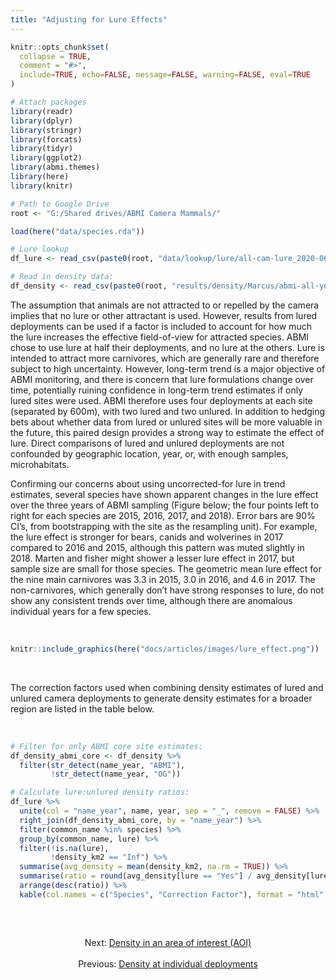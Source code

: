 ```yaml
---
title: "Adjusting for Lure Effects"
---
```


```r
knitr::opts_chunk$set(
  collapse = TRUE,
  comment = "#>",
  include=TRUE, echo=FALSE, message=FALSE, warning=FALSE, eval=TRUE
)

# Attach packages
library(readr)
library(dplyr)
library(stringr)
library(forcats)
library(tidyr)
library(ggplot2)
library(abmi.themes)
library(here)
library(knitr)

# Path to Google Drive
root <- "G:/Shared drives/ABMI Camera Mammals/"

load(here("data/species.rda"))

# Lure lookup
df_lure <- read_csv(paste0(root, "data/lookup/lure/all-cam-lure_2020-06-01.csv"))

# Read in density data:
df_density <- read_csv(paste0(root, "results/density/Marcus/abmi-all-years_density_2020-07-30.csv"))

```

The assumption that animals are not attracted to or repelled by the camera implies that no lure or other attractant is used. However, results from lured deployments can be used if a factor is included to account for how much the lure increases the effective field-of-view for attracted species. ABMI chose to use lure at half their deployments, and no lure at the others. Lure is intended to attract more carnivores, which are generally rare and therefore subject to high uncertainty. However, long-term trend is a major objective of ABMI monitoring, and there is concern that lure formulations change over time, potentially ruining confidence in long-term trend estimates if only lured sites were used. ABMI therefore uses four deployments at each site (separated by 600m), with two lured and two unlured. In addition to hedging bets about whether data from lured or unlured sites will be more valuable in the future, this paired design provides a strong way to estimate the effect of lure. Direct comparisons of lured and unlured deployments are not confounded by geographic location, year, or, with enough samples, microhabitats.

Confirming our concerns about using uncorrected-for lure in trend estimates, several species have shown apparent changes in the lure effect over the three years of ABMI sampling (Figure below; the four points left to right for each species are 2015, 2016, 2017, and 2018). Error bars are 90% CI’s, from bootstrapping with the site as the resampling unit). For example, the lure effect is stronger for bears, canids and wolverines in 2017 compared to 2016 and 2015, although this pattern was muted slightly in 2018. Marten and fisher might shower a lesser lure effect in 2017, but sample size are small for those species. The geometric mean lure effect for the nine main carnivores was 3.3 in 2015, 3.0 in 2016, and 4.6 in 2017. The non-carnivores, which generally don’t have strong responses to lure, do not show any consistent trends over time, although there are anomalous individual years for a few species.

<br>

```r

knitr::include_graphics(here("docs/articles/images/lure_effect.png"))

```

<br>

The correction factors used when combining density estimates of lured and unlured camera deployments to generate density estimates for a broader region are listed in the table below.

<br>

```r

# Filter for only ABMI core site estimates:
df_density_abmi_core <- df_density %>%
  filter(str_detect(name_year, "ABMI"),
         !str_detect(name_year, "OG"))

# Calculate lure:unlured density ratios:
df_lure %>%
  unite(col = "name_year", name, year, sep = "_", remove = FALSE) %>%
  right_join(df_density_abmi_core, by = "name_year") %>%
  filter(common_name %in% species) %>%
  group_by(common_name, lure) %>%
  filter(!is.na(lure),
         !density_km2 == "Inf") %>%
  summarise(avg_density = mean(density_km2, na.rm = TRUE)) %>%
  summarise(ratio = round(avg_density[lure == "Yes"] / avg_density[lure == "No"], digits = 2)) %>%
  arrange(desc(ratio)) %>%
  kable(col.names = c("Species", "Correction Factor"), format = "html", table.attr = "style='width:30%;'")
  

```

<br>

<center>
Next: [Density in an area of interest (AOI)](https://mabecker89.github.io/abmi.camera.extras/articles/aoi-density.html) 
<br>
<br>
Previous: [Density at individual deployments](https://mabecker89.github.io/abmi.camera.extras/articles/dep-density.html)
</center>

<br>